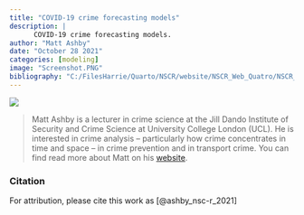 ```yaml
---
title: "COVID-19 crime forecasting models"
description: |
      COVID-19 crime forecasting models.
author: "Matt Ashby"
date: "October 28 2021"
categories: [modeling]
image: "Screenshot.PNG"
bibliography: "C:/FilesHarrie/Quarto/NSCR/website/NSCR_Web_Quatro/NSCR_Blog_Quarto/references/references.bib"
---
```


![](Screenshot.PNG)

> Matt Ashby is a lecturer in crime science at the Jill Dando Institute of Security and Crime Science at University College London (UCL). He is interested in crime analysis -- particularly how crime concentrates in time and space -- in crime prevention and in transport crime. You can find read more about Matt on his [website](http://lesscrime.info/).

### Citation

For attribution, please cite this work as [@ashby_nsc-r_2021]
